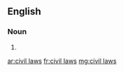 ==English==

===Noun===
{{head|en|plural|head=[[civil]] [[laws]]}}

# {{plural of|civil law|lang=en|nocat=1}}

[[ar:civil laws]]
[[fr:civil laws]]
[[mg:civil laws]]